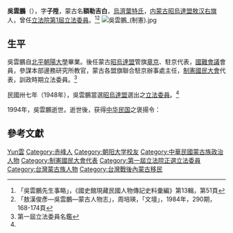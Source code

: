 {{Infobox Officeholder
|姓名=吳雲鵬
|圖像=File:吳雲鵬.jpg
|圖像大小=200px
|圖像說明=  
| 字       = 字子陞
| 號       = 
| 別名     = 蒙名額勒吉白
| 出生名   = 
| 出生日期 = 1905年10月6日
| 出生地點 = {{QING|內屬蒙古}}[[敖汉旗|敖汉旗]]
| 逝世日期 = {{dda|1994|3|27|1905|10|6}}
| 逝世地點 = {{TWN}}
| 死因     = 
| 墓地     = 
| 墓地座標 = 
| 籍貫     = 
| 國籍     = {{ROC}}
| 公民權   = 
| 政黨     = {{KMT}}
| 其他政黨 = 
| 身高     = 
| 配偶     = 
| 伴侶     = 
| 兒女     = 
| 父母     = 
| 親屬     = 
| 居住地   = 
| 學歷     = 
| 母校     = 
| 職業     = 
| 專業     = 
| 知名原因 = 
| 著作     = 
| 宗教信仰 = 
| 獲獎     = 
| 簽名     = 
| 腳註     = 
}}
'''吳雲鵬'''（{{bd|1905年|10月6日|1994年|3月27日}}），字'''子陞'''，蒙古名'''額勒吉白'''，[[烏濟葉特氏|烏濟葉特氏]]，[[内蒙古|内蒙古]][[昭烏達盟|昭烏達盟]][[敖汉旗|敖汉右旗]]人，曾任[[立法院|立法院]][[第1屆中華民國立法委員|第1屆立法委員]]。<ref>「吳雲鵬先生事略」，《國史館現藏民國人物傳記史料彙編》第13輯，第51頁</ref><ref>「敖漢俊彥—吳雲鵬—蒙古人物志」，周培瑛，「文壇」，1984年，290期，168-174頁</ref>
[[File:吳雲鵬_(制憲).jpg|thumb]]

== 生平 ==
吳雲鵬自[[北平|北平]][[朝陽大學|朝陽大學]]畢業。後任蒙古[[昭烏達盟|昭烏達盟]]管旗[[章京|章京]]、駐京代表，[[國難會議|國難會議]]會員，參謀本部邊務研究所教官，蒙古各盟旗聯合駐京辦事處主任，[[制憲國民大會|制憲國民大會]]代表，訓政時期立法委員。<ref name=di>第一屆立法委員名鑑</ref>

民國卅七年（1948年），吳雲鵬當選[[昭烏達盟|昭烏達盟]]選出之[[第1屆中華民國立法委員|立法委員]]。<ref name=di/>

1994年，吳雲鵬逝世。逝世後，获得[[中华民国|中华民国]]之褒揚令：

{{quote|總統令 中華民國八十三年六月十四日〔八十三華總〈一〉義字第三三五一號〕<br />
第一屆立法院立法委員吳雲鵬，志慮忠純，器識弘遠，裔出蒙古昭烏達盟敖漢右旗，畢業朝陽大學法科，涵泳中華文化，服膺三民主義，踐履篤實，夙著精忱。早歲供職本旗，幹濟有聲；[[北伐|北伐]]初定，率先聯絡各盟旗青年，響應統一，輔政化俗，厥功至偉。嗣任蒙古各盟旗聯合駐京辦事處主任，贊襄邊政，物望允孚。旋膺訓政時期立法院立法委員、制憲國民大會代表，致力漢蒙文化溝通，增進邊疆民族團結，厚植法治之丕基，弼成憲政之大業。碩畫宏謨，靖獻孔昭。行憲伊始，膺選第一屆立法院立法委員，讜論嘉猷，謇諤望重。廻翔議壇者五十餘年，連任邊政、預算委員會召集委員多屆，促成國防、邊政等重要法案，裨益國家建設與邊疆開發，勳績卓著，允足矜式。兹聞溘逝，軫悼良深，應予明令褒揚，以彰忠藎。<br />

[[中华民国总统|總　　　統]]　[[李登輝|李登輝]]<br>
[[行政院院長|行政院院長]]　[[連戰|連　戰]]
}}

== 參考文獻 ==
{{reflist}}

{{第4屆中華民國訓政時期立法委員名單}}
{{中華民國第一屆立法委員}}

{{Authority control}}
{{DEFAULTSORT:Wu吴}}
[[Category:吳姓|Yun雲]]
[[Category:赤峰人|Category:赤峰人]]
[[Category:朝阳大学校友|Category:朝阳大学校友]]
[[Category:中華民國蒙古族政治人物|Category:中華民國蒙古族政治人物]]
[[Category:制憲國民大會代表|Category:制憲國民大會代表]]
[[Category:第一屆立法院正選立法委員|Category:第一屆立法院正選立法委員]]
[[Category:台灣蒙古族人物|Category:台灣蒙古族人物]]

[[Category:台灣戰後內蒙古移民|Category:台灣戰後內蒙古移民]]
